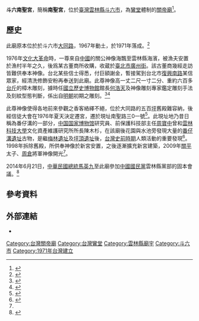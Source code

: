 {{coord|23.700815|120.558725|display=title}}
{{東亞廟宇
| name = 斗六南聖宮
| img =File:斗六南聖宮.JPG
| img_capt = 斗六南聖宮
| image_width = 250px
| location = {{ROC-TWN}}[[雲林縣|雲林縣]][[斗六市|斗六市]]南聖路301號
| god = [[關公|關公]]
| type = 
| struct = 
| open_year = 1971年
| cere_date =
|}}

'''斗六南聖宮'''，簡稱'''南聖宮'''，位於[[臺灣|臺灣]][[雲林縣|雲林縣]][[斗六市|斗六市]]，為[[鸞堂|鸞堂]]體制的[[關帝廟|關帝廟]]<ref>{{Cite web|url=http://www.nsg.org.tw/s1.asp|title=鸞堂意義|language=zh-tw|publisher=斗六南聖宮|author=|date=|accessdate=2014-06-22|archive-date=2020-02-04|archive-url=https://web.archive.org/web/20200204005748/http://www.nsg.org.tw/s1.asp|dead-url=no}}</ref>。

== 歷史 ==
此廟原本位於於斗六市[[大同路_(雲林縣斗六市)|大同路]]，1967年動土，於1971年落成。<ref name="南聖宮記事">{{Cite web|url=http://www.nsg.org.tw/about2.asp|title=南聖宮記事|language=zh-tw|publisher=斗六南聖宮|author=|date=|accessdate=2014-06-22|archive-date=2019-09-13|archive-url=https://web.archive.org/web/20190913034413/http://www.nsg.org.tw/about2.asp|dead-url=no}}</ref>

1976年[[文化大革命|文化大革命]]時，一尊來自[[中國|中國]]的關公神像海飄至雲林縣海濱，被漁夫安置於漁村半年之久，後爲某古董商所收購，收蔵於[[臺北市|臺北市]][[廣州街_(台北)|廣州街]]。該古董商幾經走訪皆難供奉本神像。台北某些信士得悉，付巨額謝金，暫接駕到台北市[[復興南路|復興南路]]某信眾家，經清洗修飾安粉再奉送到此廟。此尊神像高一丈二尺一寸二分、重約六百多[[台斤|台斤]]的樟木雕刻，據時任[[國立歷史博物館|國立歷史博物館]]館長[[何浩天|何浩天]]及神像雕刻專家鑑定雕刻手法及刻紋型態判斷，係出自[[明朝|明朝]]初期之雕刻。<ref>{{cite book |author=臺灣省文獻委員會編纂組|title=《台灣勝蹟採訪册》第六輯|date=1981-06|publisher=臺灣省文獻委員會|location=臺灣|language=zh-tw|isbn=9788017110509}}</ref><ref>{{Cite web|url=http://www.nsg.org.tw/about.asp|title=斗六南聖宮五百年關老爺|language=zh-tw|publisher=斗六南聖宮|author=|date=|accessdate=2014-06-22|archive-date=2020-02-04|archive-url=https://web.archive.org/web/20200204000216/http://www.nsg.org.tw/about.asp|dead-url=no}}</ref>

此尊神像使得各地前來參觀之香客絡繹不絕，位於大同路的五百[[坪|坪]]舊殿難容納，後經信徒大會在1976年夏天決定遷宮，遷於現址南聖路三0一號<ref name="南聖宮管理委員會大事記">{{Cite web|url=http://www.power.net.tw/temp/nsg/001/1-1/001-1-1.php|title=南聖宮管理委員會大事記|language=zh-tw|publisher=斗六南聖宮|author=|date=|accessdate=2014-06-22|archive-url=https://web.archive.org/web/20160304091757/http://www.power.net.tw/temp/nsg/001/1-1/001-1-1.php|archive-date=2016-03-04|dead-url=yes}}</ref>。此現址地乃昔日稱為番仔溝的一部分，[[中国国家博物馆|中国国家博物馆]]研究員、前保護科技部主任[[周寶中|周寶中]]曾和[[雲林科技大學|雲林科技大學]]文化資產維護研究所所長陳木杉，在該廟後花園與水池旁發現大量的[[番仔溝遺址|番仔溝遺址]]古物，是繼[[梅林遺址|梅林遺址]]及[[坪頂遺址|坪頂遺址]]後，[[台灣史前時期|台灣史前時期]]人類活動的重要發現<ref>{{Cite web|url=http://www.dl.gov.tw/index.php?inner=introduce_history_3|title=【雲林縣斗六市公所】番仔溝遺址|language=zh-tw|publisher=雲林縣斗六市公所|author=|date=|accessdate=2014-06-22}}{{dead link|date=2018年3月 |bot=InternetArchiveBot |fix-attempted=yes }}</ref>。1998年拆除舊殿，所供奉神像於新宮安置，之後逐漸擴充新宮建築，2009年[[關平|關平]]太子、[[周倉|周倉]]將軍神像開光<ref name="南聖宮記事"></ref>。

2014年6月21日，[[中華民國總統|中華民國總統]][[馬英九|馬英九]]至此廟參加[[中國國民黨|中國國民黨]]雲林縣黨部的固本會議。<ref>{{Cite news|url=http://n.yam.com/greatnews/politics/20140622/20140622372496.html|title=雲林縣民進黨反對通過不對等自由貿易區協議，向馬英九抗議行動|language=zh-tw|publisher=《大成報》|author=張立明|date=2014-06-22|accessdate=2014-06-22|archive-date=2014-07-14|archive-url=https://web.archive.org/web/20140714134932/http://n.yam.com/greatnews/politics/20140622/20140622372496.html|dead-url=no}}</ref>

== 參考資料 ==
{{reflist}}

==外部連結==
*{{Official site|https://www.nsg.org.tw/}}

[[Category:台灣關帝廟|Category:台灣關帝廟]]
[[Category:台灣鸞堂|Category:台灣鸞堂]]
[[Category:雲林縣廟宇|Category:雲林縣廟宇]]
[[Category:斗六市|Category:斗六市]]
[[Category:1971年台灣建立|Category:1971年台灣建立]]